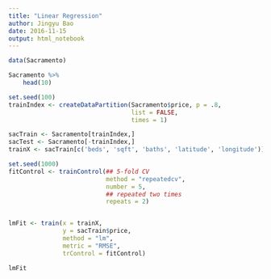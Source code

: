 ```yaml
---
title: "Linear Regression"
author: Jingyu Bao
date: 2016-11-15
output: html_notebook
---
```


```r
data(Sacramento)

Sacramento %>% 
    head(10)

set.seed(100)
trainIndex <- createDataPartition(Sacramento$price, p = .8, 
                                  list = FALSE, 
                                  times = 1)

sacTrain <- Sacramento[trainIndex,]
sacTest <- Sacramento[-trainIndex,]
trainX <- sacTrain[c('beds', 'sqft', 'baths', 'latitude', 'longitude')]

set.seed(1000)
fitControl <- trainControl(## 5-fold CV
                           method = "repeatedcv",
                           number = 5,
                           ## repeated two times
                           repeats = 2)


lmFit <- train(x = trainX, 
               y = sacTrain$price,
               method = "lm", 
               metric = "RMSE",
               trControl = fitControl)

lmFit
```